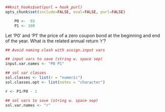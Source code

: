 
```r

##knit_hooks$set(purl = hook_purl)
opts_chunk$set(include=FALSE, eval=FALSE, purl=FALSE)

```
```r
    P0 <-  93
    P1 <- 100

```

Let 'P0' and 'P1' the price of a zero coupon bond at the beginning and end of the year.
What is the related annual return 'r'?


```r
## Avoid naming clash with assign.input vars

## input vars to save (string w. space sep)
input.var.names <- "P0 P1"

## sol var classes
sol.classes <- list(r = "numeric")
sol.classes.opt <- list(notes = "character")

```


```r

r <- P1/P0 - 1

```
```r

## sol vars to save (string w. space sep)
sol.var.names <- "r"

```


